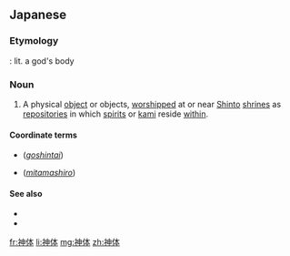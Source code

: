 ==Japanese==
{{ja-kanjitab|しん|たい|yomi=o}}

===Etymology===
{{compound|神|体|lang=ja}}: lit. a god's body

===Noun===
{{ja-noun|しんたい}}

# A physical [[object]] or objects, [[worship]]ped at or near [[Shinto]] [[shrine]]s as [[repository|repositories]] in which [[spirit]]s or [[kami]] reside [[within]].

====Coordinate terms====
* {{l|ja|御神体}} (''[[goshintai]]'')
* {{l|ja|御霊代}} (''[[mitamashiro]]'')

====See also====
* {{pedialite|lang=ja}}
* {{pedialite|Shintai}}

[[fr:神体]]
[[li:神体]]
[[mg:神体]]
[[zh:神体]]
